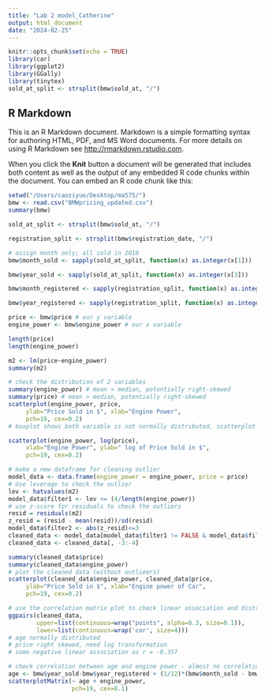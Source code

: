 ```yaml
---
title: "Lab 2 model_Catherine"
output: html_document
date: "2024-02-25"
---
```


```r
knitr::opts_chunk$set(echo = TRUE)
library(car)
library(ggplot2)
library(GGally)
library(tinytex)
sold_at_split <- strsplit(bmw$sold_at, "/")
```

## R Markdown

This is an R Markdown document. Markdown is a simple formatting syntax for authoring HTML, PDF, and MS Word documents. For more details on using R Markdown see <http://rmarkdown.rstudio.com>.

When you click the **Knit** button a document will be generated that includes both content as well as the output of any embedded R code chunks within the document. You can embed an R code chunk like this:

```r
setwd("/Users/caoziyue/Desktop/ma575/")
bmw <- read.csv("BMWpricing_updated.csv")
summary(bmw)
```


```r
sold_at_split <- strsplit(bmw$sold_at, "/")

registration_split <- strsplit(bmw$registration_date, "/")

# assign month only; all sold in 2018
bmw$month_sold <- sapply(sold_at_split, function(x) as.integer(x[1]))

bmw$year_sold <- sapply(sold_at_split, function(x) as.integer(x[3]))

bmw$month_registered <- sapply(registration_split, function(x) as.integer(x[1]))

bmw$year_registered <- sapply(registration_split, function(x) as.integer(x[3]))

price <- bmw$price # our y variable
engine_power <- bmw$engine_power # our x variable

length(price)
length(engine_power)
```

```r
m2 <- lm(price~engine_power)
summary(m2)
```

```r
# check the distribution of 2 variables
summary(engine_power) # mean > median, potentially right-skewed
summary(price) # mean > median, potentially right-skewed
scatterplot(engine_power, price,
     ylab="Price Sold in $", xlab="Engine Power",
     pch=19, cex=0.2)
# boxplot shows both variable is not normally distributed, scatterplot detects extreme outliers
```

```r
scatterplot(engine_power, log(price),
     xlab="Engine Power", ylab=" log of Price Sold in $", 
     pch=19, cex=0.2)
```


```r
# make a new dataframe for cleaning outlier
model_data <- data.frame(engine_power = engine_power, price = price)
# Use leverage to check the outlier
lev <- hatvalues(m2)
model_data$filter1 <- lev <= (4/length(engine_power))
# use z-score for residuals to check the outliers
resid = residuals(m2)
z_resid = (resid - mean(resid))/sd(resid)
model_data$filter2 <- abs(z_resid)<=3
cleaned_data <- model_data[model_data$filter1 != FALSE & model_data$filter2 != FALSE, ]
cleaned_data <- cleaned_data[, -3:-4]
```

```r
summary(cleaned_data$price)
summary(cleaned_data$engine_power)
# plot the cleaned data (without outlieers)
scatterplot(cleaned_data$engine_power, cleaned_data$price,
     ylab="Price Sold in $", xlab="Engine power of Car",
     pch=19, cex=0.2)
```

```r
# use the correlation matrix plot to check linear association and distribution
ggpairs(cleaned_data,
        upper=list(continuous=wrap("points", alpha=0.3, size=0.1)),
        lower=list(continuous=wrap('cor', size=4)))
# age normally distributed
# price right skewed, need log transformation
# some negative linear association as r = -0.357

```

```r
# check correlation between age and engine power - almost no correlation
age <- bmw$year_sold-bmw$year_registered + (1/12)*(bmw$month_sold - bmw$month_registered)
scatterplotMatrix(~ age + engine_power,
                  pch=19, cex=0.1)
```



